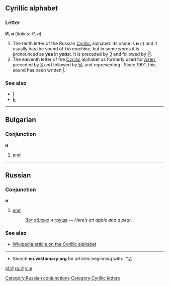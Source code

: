 ==Cyrillic alphabet==
===Letter===
'''И''', '''и''' (''italics: И, и'')

#The tenth letter of the Russian [[Cyrillic]] alphabet. Its name is '''и''' (i) and it usually has the sound of '''i''' in ''mach'''i'''ne'', but in some words it is pronounced as '''yea''' in '''''yea'''st''. It is preceded by [[З]] and followed by [[Й]].
#The eleventh letter of the [[Cyrillic]] alphabet as formerly used for [[Azeri]], preceded by [[З]] and followed by [[Ы]], and representing {{IPAchar|/ɪ/}}. Since 1991, this sound has been written [[İ]].

===See also===
*[[İ]]
*[[Ь]]

----
==Bulgarian==
===Conjunction===
'''и'''
#[[and]]

----

==Russian==
[[Category:Russian conjunctions]]
===Conjunction===
'''и'''
# [[and]]
#:[[Вот]] [[яблоко]] и [[груша]] — ''Here’s an apple and a pear.''

===See also===
*[[w:Cyrillic alphabet|Wikipedia article on the Cyrillic alphabet]]

----

*Search '''en.wiktionary.org''' for articles beginning with: '''[http://wiktionary.org/w/wiki.phtml?title=Special:Allpages&from=И И]

[[Category:Cyrillic letters]]
[[pl:И]]
[[ru:И]]
[[vi:и]]